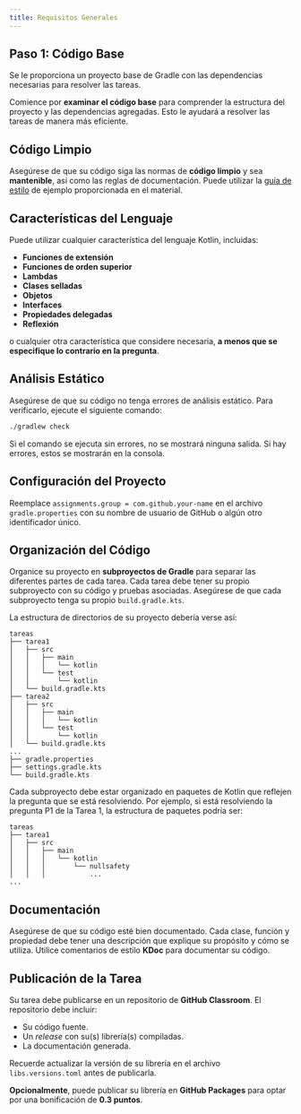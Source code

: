```yaml
---
title: Requisitos Generales
---
```


## Paso 1: Código Base

Se le proporciona un proyecto base de Gradle con las dependencias necesarias para resolver las tareas.

Comience por **examinar el código base** para comprender la estructura del proyecto y las dependencias agregadas. Esto le ayudará a resolver las tareas de manera más eficiente.

## Código Limpio

Asegúrese de que su código siga las normas de **código limpio** y sea **mantenible**, así como las reglas de documentación. Puede utilizar la [guía de estilo](../intro/documentation#ejemplo-de-gu%C3%ADa-de-estilo-para-kotlin) de ejemplo proporcionada en el material.

## Características del Lenguaje

Puede utilizar cualquier característica del lenguaje Kotlin, incluidas:

- **Funciones de extensión**
- **Funciones de orden superior**
- **Lambdas**
- **Clases selladas**
- **Objetos**
- **Interfaces**
- **Propiedades delegadas**
- **Reflexión**

o cualquier otra característica que considere necesaria, **a menos que se especifique lo contrario en la pregunta**.

## Análisis Estático

Asegúrese de que su código no tenga errores de análisis estático. Para verificarlo, ejecute el siguiente comando:

```bash
./gradlew check
```

Si el comando se ejecuta sin errores, no se mostrará ninguna salida. Si hay errores, estos se mostrarán en la consola.

## Configuración del Proyecto

Reemplace `assignments.group = com.github.your-name` en el archivo `gradle.properties` con su nombre de usuario de GitHub o algún otro identificador único.

## Organización del Código

Organice su proyecto en **subproyectos de Gradle** para separar las diferentes partes de cada tarea. Cada tarea debe tener su propio subproyecto con su código y pruebas asociadas. Asegúrese de que cada subproyecto tenga su propio `build.gradle.kts`.

La estructura de directorios de su proyecto debería verse así:

```
tareas
├── tarea1
│   ├── src
│   │   ├── main
│   │   │   └── kotlin
│   │   └── test
│   │       └── kotlin
│   └── build.gradle.kts
├── tarea2
│   ├── src
│   │   ├── main
│   │   │   └── kotlin
│   │   └── test
│   │       └── kotlin
│   └── build.gradle.kts
...
├── gradle.properties
├── settings.gradle.kts
└── build.gradle.kts
```

Cada subproyecto debe estar organizado en paquetes de Kotlin que reflejen la pregunta que se está resolviendo. Por ejemplo, si está resolviendo la pregunta P1 de la Tarea 1, la estructura de paquetes podría ser:

```
tareas
├── tarea1
│   ├── src
│   │   ├── main
│   │   │   └── kotlin
│   │   │       └── nullsafety
│   │   │           ...
...
```

## Documentación

Asegúrese de que su código esté bien documentado. Cada clase, función y propiedad debe tener una descripción que explique su propósito y cómo se utiliza. Utilice comentarios de estilo **KDoc** para documentar su código.

## Publicación de la Tarea

Su tarea debe publicarse en un repositorio de **GitHub Classroom**. El repositorio debe incluir:

- Su código fuente.
- Un *release* con su(s) librería(s) compiladas.
- La documentación generada.

Recuerde actualizar la versión de su librería en el archivo `libs.versions.toml` antes de publicarla.

**Opcionalmente**, puede publicar su librería en **GitHub Packages** para optar por una bonificación de **0.3 puntos**.
